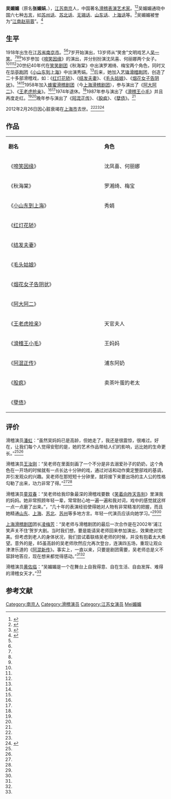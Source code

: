 {{藝人
| 图片     = 
| 图片简介 = 
| 姓名     = 吴媚媚
| 类型     = 女演员
| 原名     = 
| 綽號     = 
| 民族     = 汉族
| 出生日期 = 1918年
| 出生地点 = {{ROC}}[[江苏省_(中華民國)|江苏省]][[南京市|南京市]]
| 逝世日期 = {{death year and age|2012|1918}}
| 逝世地点 = {{PRC}}[[上海市|上海市]]
| 职业     = 演员
| 语言     = 汉语
| 母校     = 
| 宗教信仰 = 
| 配偶     = <!--  {{marriage|姓名||}}  -->
| 儿女     = 
| 父母     = 
| 活跃年代 = 
| 代表作   = 
| 经纪公司 = 
| 奖项     =  <!--  {{Awards|award= |year= |title= }} -->
| 网站     = <!-- {{URL|www.example.com}} -->
| IMDb     = 
}}
'''吴媚媚'''（原名'''张媚娟'''，{{bd|1918年||2012年|2月26日|catIdx=Wu吴媚媚}}），[[江苏省|江苏]][[南京市|南京]]人，中国著名[[滑稽演员|滑稽表演艺术家]]。<ref name="fhxm">{{cite web|url= http://ent.ifeng.com/idolnews/mainland/detail_2012_02/28/12829584_0.shtml|title= 95岁表演艺术家吴媚媚逝世 告别仪式本周五举行|date= 2012-02-28|work= 凤凰网|archive-date= 2018-08-18|archive-url= https://web.archive.org/web/20180818011645/http://ent.ifeng.com/idolnews/mainland/detail_2012_02/28/12829584_0.shtml|dead-url= no|accessdate= 2012-02-28}}</ref><ref name="hqmx">{{cite web |url=http://ent.huanqiu.com/star/mainland/2012-02/2477188.html |title=著名滑稽表演艺术家吴媚媚因病去世 享年95岁 |date=2012-02-28 |work=环球网 |deadurl=yes |archiveurl=https://web.archive.org/web/20120310115011/http://ent.huanqiu.com/star/mainland/2012-02/2477188.html |archivedate=2012-03-10 |accessdate=2012-02-28 }}</ref>吴媚媚通晓中国六七种[[方言|方言]]，如[[苏州话|苏州话]]、[[苏北话|苏北话]]、[[无锡话|无锡话]]、[[山东话|山东话]]、[[上海话|上海话]]等。<ref name="tmx">{{cite web|url=http://www.dfdaily.com/html/150/2012/2/27/749678.shtml|title=吴媚媚|date=2012-02-27|work=东方早报|deadurl=yes|archiveurl=https://web.archive.org/web/20120301063628/http://www.dfdaily.com/html/150/2012/2/27/749678.shtml|archivedate=2012-03-01|accessdate=2012-02-28}}</ref>吴媚媚被誉为“[[江南|江南]][[赵丽蓉|赵丽蓉]]”。<ref name="cmsxz">{{cite web |url=http://www.cqcb.com/cbnews/gngjnews/2012-02-27/626987.html |title="江南赵丽蓉"之称的吴媚媚上海去世|date=2012-02-28|accessdate=2012-02-28|work=晨网新闻}}</ref>

==生平 ==
1918年出生在[[江苏省|江苏省]][[南京市|南京市]]。<ref name="hqmx"/><ref name="cmsxz"/>7岁开始演出，13岁师从“笑舍”文明戏艺人[[吴一笑|吴一笑]]。<ref name="fhxm"/><ref name="hqmx "/><ref name="cmsxz"/>16岁参加《[[啼笑因缘|啼笑因缘]]》的演出，并分别扮演沈凤喜、何丽娜两个女子。<ref name="fhxm"/><ref name="hqmx "/><ref name="cmsxz"/>20世纪40年代在[[笑笑剧团|笑笑剧团]]《秋海棠》中出演罗湘绮、梅宝两个角色，同时又在[[华亭剧团|华亭剧团]]《[[小山东到上海|小山东到上海]]》中出演秀娟。<ref name="hqmx"/>后来，她加入[[艺锋滑稽剧团|艺锋滑稽剧团]]，创造了二十多部滑稽戏，如：《[[红灯花轿|红灯花轿]]》、《[[结发夫妻|结发夫妻]]》、《[[毛头姑娘|毛头姑娘]]》、《[[烟花女子告阴状|烟花女子告阴状]]》。<ref name="hqmx"/><ref name="cmsxz"/>1958年加入[[蜂蜜滑稽剧团|蜂蜜滑稽剧团]]（今[[上海滑稽剧团|上海滑稽剧团]]），参与演出了《[[阿大阿二|阿大阿二]]》、《[[王老虎抢亲|王老虎抢亲]]》。<ref name="hqmx"/><ref name="tmx"/>1974年退休。<ref name="tmx"/>1987年参与演出了《[[滑稽王小毛|滑稽王小毛]]》并且再度走红。<ref name="fhxm"/><ref name="hqmx"/>晚年参与演出了《[[阿混正传|阿混正传]]》、《[[股疯|股疯]]》、《[[孽债|孽债]]》。<ref name="hqmx"/>

2012年2月26日因心脏衰竭在[[上海市|上海市]]去世。<ref name="fhxm"/><ref name="hqmx "/><ref name="bvx" >{{cite web |url=http://news.fengone.com/b/20120227/297141.html |title=滑稽戏女王吴媚媚去世 揭秘吴媚媚传奇一生 |date=2012-02-27 |work=风网 |archive-date=2012-02-29 |archive-url=https://web.archive.org/web/20120229033923/http://news.fengone.com/b/20120227/297141.html |dead-url=no |accessdate=2012-02-28 }}</ref>

== 作品 ==
{|class="wikitable " width="25%"
|- style="background:cornflowerblue; color:white" align=center
|style="width:15%"|'''剧名'''||style="width:10%"|'''角色'''
|-
| 《[[啼笑因缘|啼笑因缘]]》 || 沈凤喜、何丽娜
|-
| 《秋海棠》 || 罗湘绮、梅宝
|-
| 《[[小山东到上海|小山东到上海]]》 || 秀娟
|-
| 《[[红灯花轿|红灯花轿]]》 ||
|-
| 《[[结发夫妻|结发夫妻]]》 || 
|-
| 《[[毛头姑娘|毛头姑娘]]》 || 
|-
| 《[[烟花女子告阴状|烟花女子告阴状]]》 || 
|-
| 《[[阿大阿二|阿大阿二]]》 || 
|-
| 《[[王老虎抢亲|王老虎抢亲]]》 || 天官夫人
|-
| 《[[滑稽王小毛|滑稽王小毛]]》 || 王妈妈
|-
| 《[[阿混正传|阿混正传]]》 || 浦东阿奶
|-
| 《[[股疯|股疯]]》 || 卖茶叶蛋的老太
|-
| 《[[孽债|孽债]]》 || 
|}

== 评价 ==
滑稽演员[[潘虹|潘虹]]：“虽然吴妈妈已是高龄，但她走了，我还是很震惊，很难过。好在，让我们每个人觉得安慰的是，她的艺术作品带给人们的影响，远比她的生命更长。”<ref name="hqmx"/><ref name="cmsxz"/>

滑稽演员[[王汝刚|王汝刚]]：“吴老师在里面刻画了一个不分是非去溺爱孙子的奶奶，这个角色在一开场的时候就有一点长达十分钟的戏，通过对话和动作奠定整部戏的基调，并引发观众的兴趣。吴老师在那短短十分钟里，就将接下来要出场的主人公的性格勾勒了出来，功力非常了得。”<ref name="hqmx"/><ref name="cmsxz"/>

滑稽演员[[童双春|童双春]]：“吴老师给我印象最深的滑稽戏要数《[[笑着向昨天告别|笑着向昨天告别]]》里演我的妈妈。她非常照顾年轻一辈，常常耐心地一遍一遍和我对词，戏中的感觉就这样一点一点磨了出来。”，“几十年的表演经验使得她对人物有非常精准的把握，而且她精通[[山东省|山东]]、[[上海市|上海]]、[[江苏省|苏北]]、[[苏州市|苏州]]等多地方言。年轻一代演员应该向她学习。”<ref name="hqmx"/><ref name="cmsxz"/>

[[上海滑稽剧团|上海滑稽剧团]]团长[[凌梅芳|凌梅芳]]：“吴老师与滑稽剧团的最后一次合作是在2002年‘浦江笑声关不住’贺岁大剧。当时我们想，要是能请吴老师回来参加演出，效果绝对完美。但考虑到老人的身体状况，我们尝试着联络吴老师的时候，并没有抱着太大希望。意外的是，85虽高龄的吴老师欣然应允再次登台，连演四五场，重现让观众津津乐道的《[[阿混新传|阿混新传]]》。事实上，一直以来，只要是剧团需要，吴老师总是义不容辞地答应，现在想来都觉得感动。”<ref name="hqmx"/><ref name="cmsxz"/>

滑稽演员[[黄佐临|黄佐临]]：“吴媚媚是一个在舞台上自我得意、自在生活、自由发挥、难得的滑稽女天才。”<ref name="tmx"/>

==参考文献==
{{reflist}}

{{Authority control}}
{{DEFAULTSORT:Wu吴媚媚}}
[[Category:南京人|Category:南京人]]
[[Category:滑稽演员|Category:滑稽演员]]
[[Category:江苏女演员|Category:江苏女演员]]
[[Category:吴姓|Mei媚媚]]
